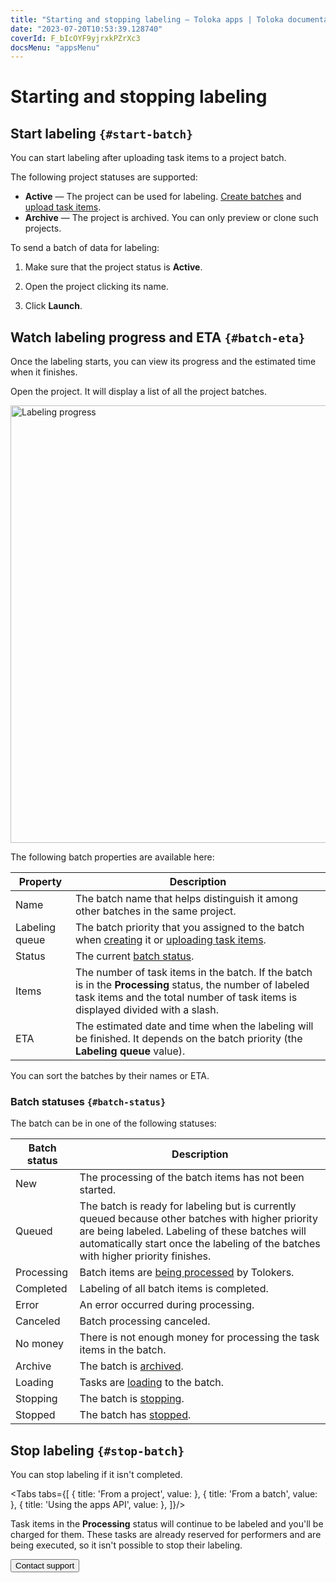 ```yaml
---
title: "Starting and stopping labeling — Toloka apps | Toloka documentation"
date: "2023-07-20T10:53:39.128740"
coverId: F_bIcOYF9yjrxkPZrXc3
docsMenu: "appsMenu"
---
```



# Starting and stopping labeling

## Start labeling `{#start-batch}`

You can start labeling after uploading task items to a project batch.

The following project statuses are supported:

- **Active** — The project can be used for labeling. [Create batches](/docs/apps/add-task#new-batch) and [upload task items](/docs/apps/add-task#edit).
- **Archive** — The project is archived. You can only preview or clone such projects.

To send a batch of data for labeling:

1. Make sure that the project status is **Active**.

1. Open the project clicking its name.

1. Click **Launch**.

## Watch labeling progress and ETA `{#batch-eta}`

Once the labeling starts, you can view its progress and the estimated time when it finishes.

Open the project. It will display a list of all the project batches.

<Image width="700px" withBackground imageId="bf299508dd2b13a77a82815f3c5ac254" alt="Labeling progress" />

The following batch properties are available here:

Property | Description
-------- | -----------
Name | The batch name that helps distinguish it among other batches in the same project.
Labeling queue | The batch priority that you assigned to the batch when [creating](/docs/apps/add-task#new-batch) it or [uploading task items](/docs/apps/add-task#edit).
Status | The current [batch status](#batch-status).
Items | The number of task items in the batch. If the batch is in the **Processing** status, the number of labeled task items and the total number of task items is displayed  divided with a slash.
ETA | The estimated date and time when the labeling will be finished. It depends on the batch priority (the **Labeling queue** value).

You can sort the batches by their names or ETA.

### Batch statuses `{#batch-status}`

The batch can be in one of the following statuses:

Batch status | Description
------------ | -----------
New | The processing of the batch items has not been started.
Queued | The batch is ready for labeling but is currently queued because other batches with higher priority are being labeled. Labeling of these batches will automatically start once the labeling of the batches with higher priority finishes.
Processing | Batch items are [being processed](#start-batch) by Tolokers.
Completed | Labeling of all batch items is completed.
Error | An error occurred during processing.
Canceled | Batch processing canceled.
No money | There is not enough money for processing the task items in the batch.
Archive | The batch is [archived](/docs/apps/archive-batch).
Loading | Tasks are [loading](/docs/apps/add-task) to the batch.
Stopping | The batch is [stopping](#stop-batch).
Stopped | The batch has [stopped](#stop-batch).

## Stop labeling `{#stop-batch}`

You can stop labeling if it isn't completed.

<Tabs tabs={[
  { title: 'From a project', value: <ViewProgressList1/> },
  { title: 'From a batch', value: <ViewProgressList2/> },
  { title: 'Using the apps API', value: <ViewProgressList3/> },
]}/>

<Note mode="note" title="Note">

Task items in the **Processing** status will continue to be labeled and you'll be charged for them. These tasks are already reserved for performers and are being executed, so it isn't possible to stop their labeling.

</Note>

<Button themeColor="light" view="default" size="l" type="link" url="/docs/guide/troubleshooting/support?form-source=apps-view-progress">Contact support</Button>